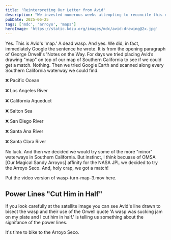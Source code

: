 ```yaml
---
title: 'Reinterpreting Our Letter from Avid'
description: "We invested numerous weeks attempting to reconcile this drawing Avid provided with the terrain on our maps."
pubDate: 2025-06-25
tags: ['mdc', 'arroyo', 'maps']
heroImage: 'https://static.kdzu.org/images/mdc/avid-drawing@2x.jpg'
---
```




Yes. This is Avid's 'map.' A dead wasp. And yes. We did, in fact, immediately Google the sentence he wrote. It is from the opening paragraph of George Orwell's 'Notes on the Way. For days we tried placing Avid’s drawing "map" on top of our map of Southern California to see if we could get a match. 
Nothing. Then we tried Google Earth and scanned along every Southern California waterway we could find.

❌ Pacific Ocean

❌ Los Angeles River

❌ California Aqueduct

❌ Salton Sea

❌ San Diego River

❌ Santa Ana River

❌ Santa Clara River

No luck. And then we decided we would try some of the more "minor" waterways in Southern California.
But instinct, I think becuase of OMSA [Our Magical Sandy Arroyos] affinity for the NASA JPL
we decided to try the Arroyo Seco. And, holy crap, we got a match! 

Put the video version of wasp-turn-map-3.mov here.

<VimeoVideo videoId="1099158270" />


<PhotoWithCaption 
  src="https://static.kdzu.org/images/mdc/" 
  alt="" 
  caption=""
/> 

## Power Lines "Cut Him in Half"

If you look carefully at the satellite image you can see Avid's line drawn to bisect the wasp and their use of the Orwell quote 'A wasp was sucking jam on my plate 
and I cut him in half.' is telling us something about the signifance of the power lines.

<PhotoWithCaption 
  src="https://static.kdzu.org/images/mdc/power-lines-cut-him-in-half@2x.jpg" 
  alt="Side by side comparison of wasp drawing with satellite image of the Arroyo Seco." 
  caption="This is a side-by-side comparison of Avid's wasp drawing with a satellite image of the Arroyo Seco at NASA JPL. 
           We have added blue circles to highlight the location of power poles that are placed in the Arroyo at this location.
            The white line is the power lines supported by the poles."
/> 



It's time to bike to the Arroyo Seco.




